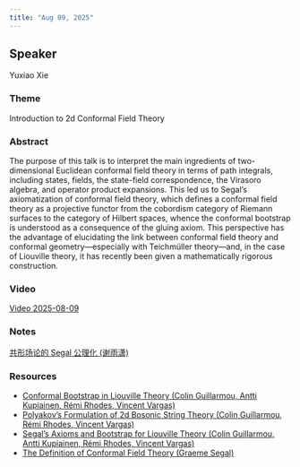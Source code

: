 ```yaml
---
title: "Aug 09, 2025"
---
```


## Speaker
Yuxiao Xie

### Theme
Introduction to 2d Conformal Field Theory

### Abstract
The purpose of this talk is to interpret the main ingredients of two-dimensional Euclidean conformal field theory in terms of path integrals, including states, fields, the state-field correspondence, the Virasoro algebra, and operator product expansions. This led us to Segal's axiomatization of conformal field theory, which defines a conformal field theory as a projective functor from the cobordism category of Riemann surfaces to the category of Hilbert spaces, whence the conformal bootstrap is understood as a consequence of the gluing axiom. This perspective has the advantage of elucidating the link between conformal field theory and conformal geometry—especially with Teichmüller theory—and, in the case of Liouville theory, it has recently been given a mathematically rigorous construction.

### Video
[Video 2025-08-09](https://drive.google.com/file/d/1ttNTvb7GVGrRHTAZ0r5luQNJ59fy1-fK/view?usp=sharing)

### Notes
[共形场论的 Segal 公理化 (谢雨潇)](https://drive.google.com/file/d/1_EBUFYMZM34jZmN-YSX3ZHhVntfoBY1E/view?usp=sharing)

### Resources
- [Conformal Bootstrap in Liouville Theory (Colin Guillarmou, Antti Kupiainen, Rémi Rhodes, Vincent Vargas)](https://drive.google.com/file/d/1vheGuD8brKtqigmLz_BM-SZSNQQeu0OO/view?usp=sharing)
- [Polyakov's Formulation of 2d Bosonic String Theory (Colin Guillarmou, Rémi Rhodes, Vincent Vargas)](https://drive.google.com/file/d/1dNlm1rQrlTWqGUl216rVMBHmdl856Lud/view?usp=sharing)
- [Segal's Axioms and Bootstrap for Liouville Theory (Colin Guillarmou, Antti Kupiainen, Rémi Rhodes, Vincent Vargas)](https://drive.google.com/file/d/1YTVFJfruQg5zJr2vPYVW4hpYdPGzIpZc/view?usp=sharing)
- [The Definition of Conformal Field Theory (Graeme Segal)](https://drive.google.com/file/d/10kr-cPy_YQlxTw8-ukLy8hctiAkN-P-D/view?usp=sharing)
